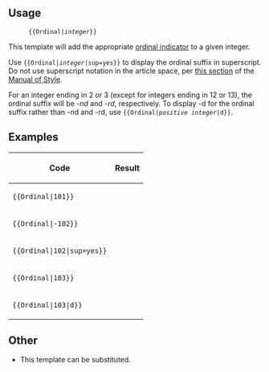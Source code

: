 ==Usage==
:<code><nowiki>{{Ordinal|</nowiki>''integer''<nowiki>}}</nowiki></code>
This template will add the appropriate [[wikipedia:ordinal indicator|ordinal indicator]] to a given integer.

Use <code><nowiki>{{Ordinal|</nowiki>''integer''<nowiki>|sup=yes}}</nowiki></code> to display the ordinal suffix in superscript. Do not use superscript notation in the article space, per [[Wikipedia:Manual of Style (dates and numbers)#Typography|this section]] of the [[Wikipedia:Manual of Style|Manual of Style]].

For an integer ending in 2 or 3 (except for integers ending in 12 or 13), the ordinal suffix will be ''-nd'' and ''-rd'', respectively. To display -d for the ordinal suffix rather than -nd and -rd, use <code><nowiki>{{Ordinal|</nowiki>''positive integer''<nowiki>|d}}</nowiki></code>.

==Examples==

{| class="wikitable" border="1"
! Code !! Result
|-
| <code><nowiki>{{Ordinal|101}}</nowiki></code> || {{Ordinal|101}}
|-
| <code><nowiki>{{Ordinal|-102}}</nowiki></code> || {{Ordinal|-102}}
|-
| <code><nowiki>{{Ordinal|102|sup=yes}}</nowiki></code> || {{Ordinal|102|sup=yes}}
|-
| <code><nowiki>{{Ordinal|103}}</nowiki></code> || {{Ordinal|103}}
|-
| <code><nowiki>{{Ordinal|103|d}}</nowiki></code> || {{Ordinal|103|d}}
|}

==Other==
*This template can be substituted.